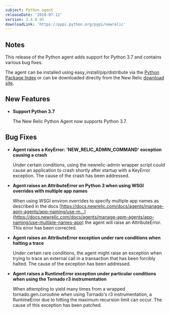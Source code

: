 ```yaml
---
subject: Python agent
releaseDate: '2018-07-12'
version: 3.4.0.95
downloadLink: 'https://pypi.python.org/pypi/newrelic'
---
```


## Notes

This release of the Python agent adds support for Python 3.7 and contains various bug fixes.

The agent can be installed using easy_install/pip/distribute via the [Python Package Index](https://pypi.python.org/pypi/newrelic) or can be downloaded directly from the New Relic [download site](http://download.newrelic.com/python_agent/release).

## New Features

* **Support Python 3.7**

  The New Relic Python Agent now supports Python 3.7.

## Bug Fixes

* **Agent raises a KeyError: 'NEW_RELIC_ADMIN_COMMAND' exception causing a crash**

  Under certain conditions, using the newrelic-admin wrapper script could cause an application to crash shortly after startup with a KeyError exception. The cause of the crash has been addressed.
* **Agent raises an AttributeError on Python 3 when using WSGI overrides with multiple app names**

  When using WSGI environ overrides to specify multiple app names as described in the docs [https://docs.newrelic.com/docs/agents/manage-apm-agents/app-naming/use-m...](https://docs.newrelic.com/docs/agents/manage-apm-agents/app-naming/use-multiple-names-app) the agent will raise an AttributeError. This error has been corrected.
* **Agent raises an AttributeError exception under rare conditions when halting a trace**

  Under certain rare conditions, the agent might raise an exception when trying to trace an external call in a transaction that has been forcibly halted. The cause of the exception has been addressed.
* **Agent raises a RuntimeError exception under particular conditions when using the Tornado r3 instrumentation**

  When attempting to yield many times from a wrapped tornado.gen.coroutine when using Tornado's r3 instrumentation, a RuntimeError due to hitting the maximum recursion limit can occur. The cause of this exception has been patched.
